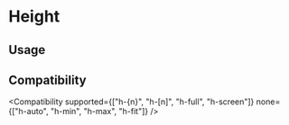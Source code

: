 
# Height

## Usage

<Usage />

## Compatibility

<Compatibility
  supported={["h-{n}", "h-[n]", "h-full", "h-screen"]}
  none={["h-auto", "h-min", "h-max", "h-fit"]}
/>
